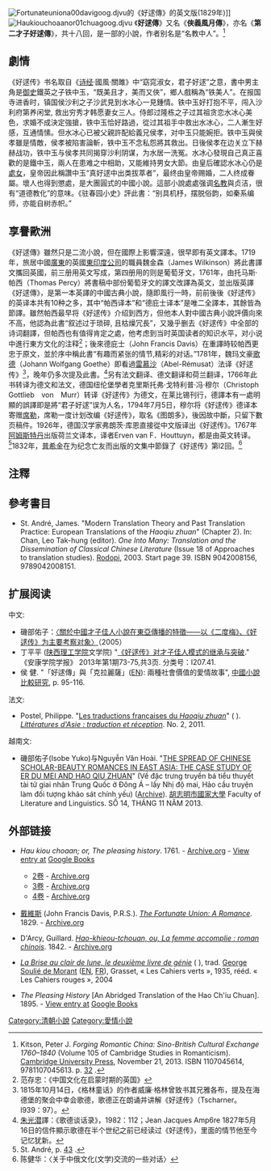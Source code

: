 {{Link style|time=2015-12-11T09:53:33+00:00}}
[[File:Fortunateuniona00davigoog.djvu|thumb]]的《好逑傳》的英文版(1829年)]]
[[File:Haukiouchoaanor01chuagoog.djvu|thumb]]
《'''好逑傳'''》又名《'''俠義風月傳'''》，亦名《'''第二才子好逑傳'''》，共十八回，是一部{{Link-en|才子佳人|Caizi jiaren}}的小說，作者别名是“名教中人”。<ref>Kitson, Peter J. ''Forging Romantic China: Sino-British Cultural Exchange 1760–1840'' (Volume 105 of Cambridge Studies in Romanticism). [[Cambridge_University_Press|Cambridge University Press]], November 21, 2013. ISBN 1107045614, 9781107045613. p. [http://books.google.com.hk/books?id=ZRWAAQAAQBAJ&pg=PA32 32] {{Wayback|url=http://books.google.com.hk/books?id=ZRWAAQAAQBAJ&pg=PA32 |date=20140426202237 }}.</ref>

==劇情==
《好逑传》书名取自《[[诗经|诗经]]·國風·關雎》中“窈窕淑女，君子好逑”之意，書中男主角是[[御史|御史]]鐵英之子铁中玉，“既美且才，美而又俠”，鄉人戲稱為“铁美人”。在报国寺进香时，镇国侯沙利之子沙武見到水冰心一見鍾情。铁中玉好打抱不平，闯入沙利府第养闲堂, 救出穷秀才韩愿妻女三人。侍郎过隆栋之子过其祖贪恋水冰心美色，求婚不成決定強搶，铁中玉恰好路過，從过其祖手中救出水冰心，二人漸生好感，互通情愫。但水冰心已被父親許配給義兄侯孝，对中玉只能婉拒。铁中玉與侯孝雖是情敵，侯孝被陷害論斬，铁中玉不念私怨將其救出。日後侯孝在边关立下赫赫战功，铁中玉与侯孝共同揭穿沙利阴谋，为水居一洗冤。水冰心發現自己真正喜歡的是鐵中玉，兩人在患难之中相助，又能維持男女大節。由皇后確認水冰心仍是[[處女|處女]]，皇帝因此稱讚中玉“真好逑中出类拔萃者”，最终由皇帝赐婚，二人终成眷屬。壞人也得到懲處，是大團圓式的中國小說。這部小說處處强调[[名教|名教]]與贞洁，很有“道德教化”的意味。《驻春园小史》評此書：“别具机杼，摆脱俗韵，如秦系编师，亦能自树赤帜。”

==享譽歐洲==
《好逑傳》雖然只是二流小說，但在國際上影響深遠，很早即有英文譯本。1719年，旅居中國[[廣東|廣東]]的英國[[東印度公司|東印度公司]]的職員魏金森（James Wilkinson）將此書譯文攜回英國，前三册用英文写成，第四册用的则是葡萄牙文，1761年，由托马斯·帕西（Thomas Percy）將書稿中部份葡萄牙文的譯文改譯為英文，並出版英譯《好逑傳》，是第一本英譯的中國古典小說，隨即風行一時，前前後後《好逑传》的英译本共有10种之多，其中“帕西译本”和“德庇士译本”是唯二全譯本，其餘皆為節譯。雖然帕西最早将《好逑传》介绍到西方，但他本人對中國古典小說評價向來不高，他認為此書“叙述过于琐碎, 且枯燥冗長”，又幾乎删去《好逑传》中全部的诗词翻譯，但帕西也有值得肯定之處，他考虑到当时英国读者的知识水平，对小说中進行東方文化的注释<ref>范存忠：《中国文化在启蒙时期的英国》</ref>；後來德庇士（John Francis Davis）在重譯時较帕西更忠于原文，並於序中稱此書“有趣而紧张的情节,精彩的对话。”1781年，魏玛文豪[[歌德|歌德]]（Johann Wolfgang Goethe）即看過[[雷暮沙|雷慕沙]]（Abel-Rémusat）法译《好逑传》<ref>1815年10月14日，《格林童话》的作者威廉·格林曾致书其兄雅各布，提及在海德堡的聚会中幸会歌德，歌德正在朗诵并讲解《好逑传》（Tscharner。l939：97）。</ref>，晚年仍多次提及此書。<ref>[[朱光潜|朱光潜]]譯：《歌德谈话录》，1982：112；Jean Jacques Amp6re 1827年5月16日的信件顯示歌德在半个世纪之前已经读过《好逑传》，里面的情节他至今记忆犹新。</ref>另有法文翻译、德文翻译和荷兰翻译，1766年此书转译为德文和法文，德国纽伦堡學者克里斯托弗·戈特利普·冯·穆尔（Christoph　Gottlieb　von　Murr）转译《好逑传》为德文，在莱比锡刊行，德譯本有一處明顯的誤譯即是將“君子好逑”误为人名，1794年7月5日，穆尔将《好逑传》德译本寄赠[[席勒|席勒]]，席勒一度计划改编《好逑传》，取名《图朗多》，後因故中斷，只留下數页稿件。1926年，德国汉学家弗朗茨·库恩直接從中文版译出《好逑传》。1767年[[阿姆斯特丹|阿姆斯特丹]]出版荷兰文译本，译者Erven van F．Houttuyn，都是由英文转译。<ref name=StAndrep43>St. André, p. [http://books.google.com/books?id=o5oPBC2AfgAC&pg=PA43 43] {{Wayback|url=http://books.google.com/books?id=o5oPBC2AfgAC&pg=PA43 |date=20140705093017 }}.</ref>1832年，[[普希金|普希金]]在为纪念亡友而出版的文集中節錄了《好逑传》第l2回。<ref>陈健华：〈关于中俄文化(文学)交流的一些对话〉</ref>

==注釋==
{{reflist|2}}

==參考書目==
{{refbegin}}
* St. André, James. "Modern Translation Theory and Past Translation Practice: European Translations of the ''Haoqiu zhuan''" (Chapter 2). In: Chan, Leo Tak-hung (editor). ''One Into Many: Translation and the Dissemination of Classical Chinese Literature'' (Issue 18 of Approaches to translation studies). [[Rodopi|Rodopi]], 2003. Start page 39. ISBN 9042008156, 9789042008151.
{{refend}}

==扩展阅读==
{{refbegin}}
中文:
*磯部佑子：[https://web.archive.org/web/20160527060028/http://www.literature.org.cn/Article.aspx?id=53894 〈關於中國才子佳人小說在東亞傳播的特徵——以《二度梅》、《好逑传》为主要考察对象〉]（2005）
* 丁平平 ([[陕西理工学院|陕西理工学院]]文学院) "[http://www.nssd.org/articles/article_detail.aspx?id=44869283 《好逑传》对才子佳人模式的继承与突破]{{Wayback|url=http://www.nssd.org/articles/article_detail.aspx?id=44869283 |date=20140426214624 }}." 《安康学院学报》 2013年第1期73-75,共3页. 分类号：I207.41.
* 侯 健. "「好逑傳」與「克拉麗薩」([[:en:Clarissa|EN]]): 兩種社會價值的愛情故事", [[中國小說比較研究|中國小說比較研究]], p. 95-116.
法文:
* Postel, Philippe. "[http://ideo.revues.org/210 Les traductions françaises du ''Haoqiu zhuan'']" ( {{WebCite|url=https://www.webcitation.org/6P78zCWxo?url=http://ideo.revues.org/210 |date=20140426043353 |dateformat=iso }}). ''[[Littératures_d'Asie_:_traduction_et_réception|Littératures d'Asie : traduction et réception]]''. No. 2, 2011.
越南文:
* 磯部佑子(Isobe Yuko)与Nguyễn Văn Hoài. "[https://web.archive.org/web/20140426201929/http://khoavanhoc-ngonngu.edu.vn/home/index.php?option=com_content&view=article&id=4585%3Av-c-trng-truyn-ba-tiu-thuyt-tai-t-giai-nhan-trung-quc-ong-a-ly-nh-mai-ho-cu-truyn-lam-i-tng-kho-sat-chinh-yu&catid=64%3Avn-hc-nc-ngoai-va-vn-hc-so-sanh&Itemid=108&lang=vi THE SPREAD OF CHINESE SCHOLAR-BEAUTY ROMANCES IN EAST ASIA: THE CASE STUDY OF ER DU MEI AND HAO QIU ZHUAN]" (Về đặc trưng truyền bá tiểu thuyết tài tử giai nhân Trung Quốc ở Đông Á – lấy Nhị độ mai, Hảo cầu truyện làm đối tượng khảo sát chính yếu) ([https://www.webcitation.org/6P7k45qeb?url=http://khoavanhoc-ngonngu.edu.vn/home/index.php?option=com_content Archive]). [[胡志明市國家大學|胡志明市國家大學]] Faculty of Literature and Linguistics. SỐ 14, THÁNG 11 NĂM 2013.
{{refend}}

==外部链接==
{{Commonscat|Haoqiu zhuan}}
{{Wikisource|好逑傳}}
* {{en icon}} ''Hau kiou choaan; or, The pleasing history''. 1761. - [[Archive.org|Archive.org]] - [http://books.google.com/books?id=G18iAAAAMAAJ&oe=UTF-8 View entry at]{{Wayback|url=http://books.google.com/books?id=G18iAAAAMAAJ&oe=UTF-8 |date=20140705092510 }} [[Google_Books|Google Books]]
** [https://archive.org/details/haukiouchoaanor01chuagoog 2卷] - [[Archive.org|Archive.org]]
** [https://archive.org/details/haukiouchoaanor00chuagoog 3卷] - [[Archive.org|Archive.org]]
** [https://archive.org/details/haukiouchoaanor02chuagoog 4卷] - [[Archive.org|Archive.org]]
* {{en icon}} [[戴維斯_(港督)|戴維斯]] (John Francis Davis, P.R.S.). ''[https://archive.org/details/fortunateuniona00davigoog The Fortunate Union: A Romance]''. 1829. - [[Archive.org|Archive.org]]
* {{fr icon}} D'Arcy, Guillard. ''[https://archive.org/details/haokhieoutchoua00dargoog Hao-khieou-tchouan, ou, La femme accomplie : roman chinois]''. 1842. - [[Archive.org|Archive.org]]
* {{fr icon}} ''[http://classiques.uqac.ca/classiques/chine_ancienne/B_autres_classiques/brise_clair_de_lune/soulie_brise.doc La Brise au clair de lune, le deuxième livre de génie]'' ( {{WebCite|url=https://www.webcitation.org/6P7AZLrTR?url=http://classiques.uqac.ca/classiques/chine_ancienne/B_autres_classiques/brise_clair_de_lune/soulie_brise.doc |date=20140426045804 |dateformat=iso }}), trad. [[George_Soulié_de_Morant|George Soulié de Morant]] ([[:en:George_Soulié_de_Morant|EN]], [[:fr:George_Soulié_de_Morant|FR]]), Grasset, « Les Cahiers verts », 1935, rééd. « Les Cahiers rouges », 2004
* {{en icon}} ''The Pleasing History'' [An Abridged Translation of the Hao Ch'iu Chuan]. 1895. - [http://books.google.com.hk/books?id=rnokNQEACAAJ&dq=%22Hao-ch%27iu+chuan%22&hl=EN&sa=X&ei=lpFaU6PXK4TqiAebyIHYCw&ved=0CDIQ6AEwAA View entry at]{{Wayback|url=http://books.google.com.hk/books?id=rnokNQEACAAJ&dq=%22Hao-ch%27iu+chuan%22&hl=EN&sa=X&ei=lpFaU6PXK4TqiAebyIHYCw&ved=0CDIQ6AEwAA |date=20140426215547 }} [[Google_Books|Google Books]]

[[Category:清朝小說|Category:清朝小說]]
[[Category:愛情小說|Category:愛情小說]]